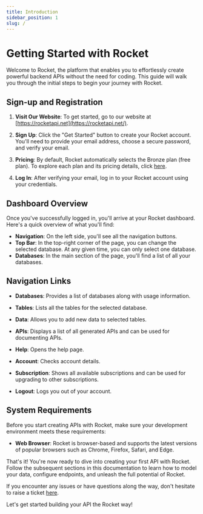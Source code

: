 ```yaml
---
title: Introduction
sidebar_position: 1
slug: /
---
```


# Getting Started with Rocket

Welcome to Rocket, the platform that enables you to effortlessly create powerful backend APIs without the need for coding. This guide will walk you through the initial steps to begin your journey with Rocket.

## Sign-up and Registration

1. **Visit Our Website**: To get started, go to our website at [https://rocketapi.net](https://rocketapi.net/).

2. **Sign Up**: Click the "Get Started" button to create your Rocket account. You'll need to provide your email address, choose a secure password, and verify your email.

3. **Pricing**: By default, Rocket automatically selects the Bronze plan (free plan). To explore each plan and its pricing details, click [here](https://rocketapi.net/#pricing).

4. **Log In**: After verifying your email, log in to your Rocket account using your credentials.

## Dashboard Overview

Once you've successfully logged in, you'll arrive at your Rocket dashboard. Here's a quick overview of what you'll find:

- **Navigation**: On the left side, you'll see all the navigation buttons.
- **Top Bar**: In the top-right corner of the page, you can change the selected database. At any given time, you can only select one database.
- **Databases**: In the main section of the page, you'll find a list of all your databases.

## Navigation Links

- **Databases**: Provides a list of databases along with usage information.
- **Tables**: Lists all the tables for the selected database.
- **Data**: Allows you to add new data to selected tables.
- **APIs**: Displays a list of all generated APIs and can be used for documenting APIs.

- **Help**: Opens the help page.
- **Account**: Checks account details.
- **Subscription**: Shows all available subscriptions and can be used for upgrading to other subscriptions.
- **Logout**: Logs you out of your account.

## System Requirements

Before you start creating APIs with Rocket, make sure your development environment meets these requirements:

- **Web Browser**: Rocket is browser-based and supports the latest versions of popular browsers such as Chrome, Firefox, Safari, and Edge.

That's it! You're now ready to dive into creating your first API with Rocket. Follow the subsequent sections in this documentation to learn how to model your data, configure endpoints, and unleash the full potential of Rocket.

If you encounter any issues or have questions along the way, don't hesitate to raise a ticket [here](https://github.com/imdeepmind/Rocket/discussions).

Let's get started building your API the Rocket way!
